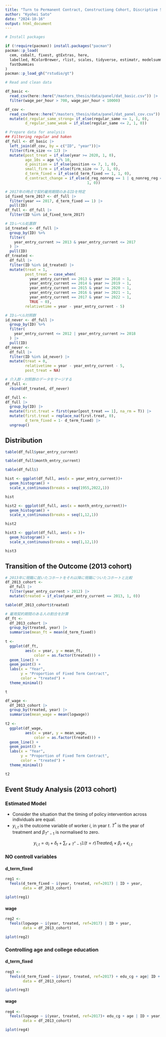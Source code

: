 ---
title: "Turn to Permanent Contract, Constructiong Cohort, Discriptive Statistics"
author: "Kyohei Sato"
date: "2024-10-16"
output: html_document
---

```{r setup, include=FALSE}
# Install packages

if (!require(pacman)) install.packages("pacman")
pacman::p_load(
  cem, cobalt, fixest, gtExtras, here,
  labelled, RColorBrewer, rlist, scales, tidyverse, estimatr, modelsummary,
  fastDummies
)
pacman::p_load_gh("rstudio/gt")

# Read and clean data

df_basic <- 
  read_csv(here::here("/masters_thesis/data/panel/dat_basic.csv")) |> 
  filter(wage_per_hour > 700, wage_per_hour < 10000)

df_cov <-
  read_csv(here::here("/masters_thesis/data/panel/dat_panel_cov.csv")) |> 
  mutate(d_regular_same_strong= if_else(regular_same <= 1, 1, 0),
         d_regular_same_weak = if_else(regular_same <= 2, 1, 0))

# Prepare data for analysis
## Filtering regular and haken
df_full <- df_basic |> 
  left_join(df_cov, by = c("ID", "year"))|> 
  filter(firm_size <= 12) |> 
  mutate(post_treat = if_else(year >= 2020, 1, 0),
         age_10s = age %/% 10,
         d_position = if_else(position <= 7, 1, 0),
         small_firm = if_else(firm_size <= 7, 1, 0),
         d_term_fixed = if_else(d_term_fixed == 1, 1, 0),
         d_contract_change = if_else(d_reg_nonreg == 1 | q_nonreg_reg == 1,
                                     1, 0))

# 2017年の時点で契約雇用期間のあるIDを特定
id_fixed_term_2017 <- df_full |> 
  filter(year == 2017, d_term_fixed == 1) |> 
  pull(ID)
df_full <- df_full |>
  filter(ID %in% id_fixed_term_2017)

# IDレベル処置群
id_treated <- df_full |> 
  group_by(ID) %>%
  filter(
    year_entry_current >= 2013 & year_entry_current <= 2017
  ) |> 
  pull(ID)
df_treated <- 
  df_full |> 
  filter(ID %in% id_treated) |> 
  mutate(treat = 1,
         post_treat = case_when(
           year_entry_current == 2013 & year >= 2018 ~ 1,
           year_entry_current == 2014 & year >= 2019 ~ 1,
           year_entry_current == 2015 & year >= 2020 ~ 1,
           year_entry_current == 2016 & year >= 2021 ~ 1,
           year_entry_current == 2017 & year >= 2022 ~ 1,
           TRUE ~ 0),
         relativetime = year - year_entry_current - 5)

# IDレベル対照群
id_never <- df_full |> 
  group_by(ID) %>%
  filter(
    year_entry_current <= 2012 | year_entry_current >= 2018
  ) |> 
  pull(ID)
df_never <- 
  df_full |> 
  filter(ID %in% id_never) |> 
  mutate(treat = 0,
         relativetime = year - year_entry_current - 5,
         post_treat = NA)

# 介入群・対照群のデータをマージする
df_full <- 
  rbind(df_treated, df_never)

df_full <- 
df_full |> 
  group_by(ID) |> 
  mutate(first.treat = first(year[post_treat == 1], na_rm = T)) |> 
  mutate(first.treat = replace_na(first.treat, 0),
         d_term_fixed = 1- d_term_fixed) |> 
  ungroup()


```


## Distribution
```{r cohort construct, echo=FALSE}
table(df_full$year_entry_current)

table(df_full$month_entry_current)

table(df_full$)

hist <- ggplot(df_full, aes(x = year_entry_current))+
  geom_histogram() +
  scale_x_continuous(breaks = seq(1955,2022,1))

hist

hist2 <- ggplot(df_full, aes(x = month_entry_current))+
  geom_histogram() +
  scale_x_continuous(breaks = seq(1,12,1))

hist2

hist3 <- ggplot(df_full, aes(x = ))+
  geom_histogram() +
  scale_x_continuous(breaks = seq(1,12,1))

hist3
```

## Transition of the Outcome (2013 cohort)
```{r transition, echo=FALSE}

# 2013年に現職に就いたコホートをそれ以降に現職についたコホートと比較
df_2013_cohort <- 
  df_full |> 
  filter(year_entry_current > 2012) |> 
  mutate(treated = if_else(year_entry_current == 2013, 1, 0))

table(df_2013_cohort$treated)

# 雇用契約期間のある人の割合を計算
df_ft <- 
  df_2013_cohort |> 
  group_by(treated, year) |> 
  summarise(mean_ft = mean(d_term_fixed))
    
t <-
  ggplot(df_ft, 
         aes(x = year, y = mean_ft, 
             color = as.factor(treated))) +
  geom_line() + 
  geom_point() +
  labs(x = "Year",
       y = "Proportion of Fixed Term Contract",
       color = "treated") + 
  theme_minimal()  

t

df_wage <- 
  df_2013_cohort |> 
  group_by(treated, year) |> 
  summarise(mean_wage = mean(logwage))
    
t2 <-
  ggplot(df_wage, 
         aes(x = year, y = mean_wage, 
             color = as.factor(treated))) +
  geom_line() + 
  geom_point() +
  labs(x = "Year",
       y = "Proportion of Fixed Term Contract",
       color = "treated") + 
  theme_minimal()  

t2

```

## Event Study Analysis (2013 cohort) {.tabset }

### Estimated Model

- Consider the situation that the timing of policy intervention across individuals are equal.
- $y_{i,t}$ is the outcome variable of worker $i$, in year $t$. $T^*$ is the year of treatment and $\beta_{T^* -1}$ is normalised to zero. 

$$
\begin{equation*}
y_{i,t} = \alpha_i + \delta_t + \sum_{r \neq T^* -1} \mathbb{1}(t = r) Treated_i \times \beta_r + \epsilon_{i, t}
\end{equation*}
$$

### NO controll variables{.tabset}

#### d_term_fixed
```{r event study, echo=FALSE}

reg1 <- 
  feols(d_term_fixed ~ i(year, treated, ref=2017) | ID + year,
        data = df_2013_cohort)

iplot(reg1)

```


#### wage
```{r event study2, echo=FALSE}

reg2 <- 
  feols(logwage ~ i(year, treated, ref=2017) | ID + year,
        data = df_2013_cohort)

iplot(reg2)

```

### Controlling age and college education{.tabset}

#### d_term_fixed
```{r event study3, echo=FALSE}

reg3 <- 
  feols(d_term_fixed ~ i(year, treated, ref=2017) + edu_cg + age| ID + year,
        data = df_2013_cohort)

iplot(reg3)

```

#### wage
```{r event study4, echo=FALSE}

reg4 <- 
  feols(logwage ~ i(year, treated, ref=2017)+ edu_cg + age | ID + year,
        data = df_2013_cohort)

iplot(reg4)

```

